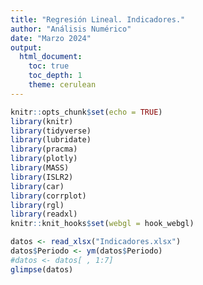 ```yaml
---
title: "Regresión Lineal. Indicadores."
author: "Análisis Numérico"
date: "Marzo 2024"
output: 
  html_document:
    toc: true
    toc_depth: 1
    theme: cerulean
---
```






<style>
body {
text-align: justify}
</style>



```r
knitr::opts_chunk$set(echo = TRUE)
library(knitr)
library(tidyverse)
library(lubridate)
library(pracma)
library(plotly)
library(MASS)
library(ISLR2)
library(car)
library(corrplot)
library(rgl)
library(readxl)
knitr::knit_hooks$set(webgl = hook_webgl)
```



```r
datos <- read_xlsx("Indicadores.xlsx")
datos$Periodo <- ym(datos$Periodo)
#datos <- datos[ , 1:7]
glimpse(datos)
```


